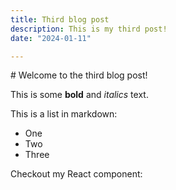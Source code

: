 ```yaml
---
title: Third blog post
description: This is my third post!
date: "2024-01-11"

---
```

<div className="prose dark:prose-invert">
# Welcome to the third blog post!
 
This is some **bold** and _italics_ text.
 
This is a list in markdown:
 
- One
- Two
- Three
 
Checkout my React component:

</div>